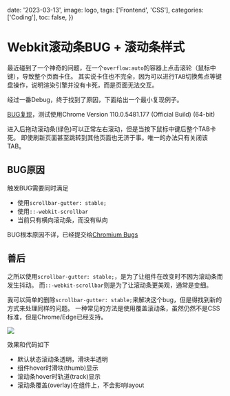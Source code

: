 
  date: '2023-03-13',
  image: logo,
  tags: ['Frontend', 'CSS'],
  categories: ['Coding'],
  toc: false,
})

# Webkit滚动条BUG + 滚动条样式

最近碰到了一个神奇的问题，在一个`overflow:auto`的容器上点击滚轮（鼠标中键），导致整个页面卡住。
其实说卡住也不完全，因为可以进行<kbd>TAB</kbd>切换焦点等键盘操作，说明渲染引擎并没有卡死，而是页面无法交互。

经过一番Debug，终于找到了原因，下面给出一个最小复现例子。

[BUG复现](/bug/scroll-gutter.html)，测试使用Chrome Version 110.0.5481.177 (Official Build) (64-bit)

进入后拖动滚动条(绿色)可以正常左右滚动，但是当按下鼠标中键后整个TAB卡死。
即使刷新页面甚至跳转到其他页面也无济于事。唯一的办法只有关闭该TAB。

## BUG原因

触发BUG需要同时满足

- 使用`scrollbar-gutter: stable;`
- 使用`::-webkit-scrollbar`
- 当前只有横向滚动条，而没有纵向

BUG根本原因不详，已经提交给[Chromium Bugs](https://bugs.chromium.org/p/chromium/issues/detail?id=1424243)

## 善后

之所以使用`scrollbar-gutter: stable;`，是为了让组件在改变时不因为滚动条而发生抖动。
而`::-webkit-scrollbar`则是为了让滚动条更美观，通常是变细。

我可以简单的删除`scrollbar-gutter: stable;`来解决这个bug，但是得找到新的方式来处理同样的问题。
一种常见的方法是使用覆盖滚动条，虽然仍然不是CSS标准，但是Chrome/Edge已经支持。

<div className={'max-w-[800px]'}>
  <Image src={p1}/>
</div>

效果和代码如下

- 默认状态滚动条透明，滑块半透明
- 组件hover时滑块(thumb)显示
- 滚动条hover时轨道(track)显示
- 滚动条覆盖(overlay)在组件上，不会影响layout

<OverlayScrollBarDemo/>


